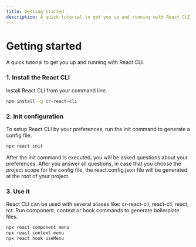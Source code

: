 ---
title: Getting started
description: A quick tutorial to get you up and running with React CLI.
---

# Getting started

<Description>A quick tutorial to get you up and running with React CLI.</Description>

### 1. Install the React CLI

Install React CLI from your command line.

```bash
npm install -g cr-react-cli
```

### 2. Init configuration

To setup React CLI by your preferences, run the init command to generate a config file.

```bash
npx react init
```

After the init command is executed, you will be asked questions about your preferences. After you answer all questions, in case that you choose the project scope for the config file, the react.config.json file will be generated at the root of your project.

### 3. Use it

React CLI can be used with several aliases like: cr-react-cli, react-cli, react, rct.
Run component, context or hook commands to generate boilerplate files.

```bash
npx react component menu
npx react context menu
npx react hook useMenu
```
